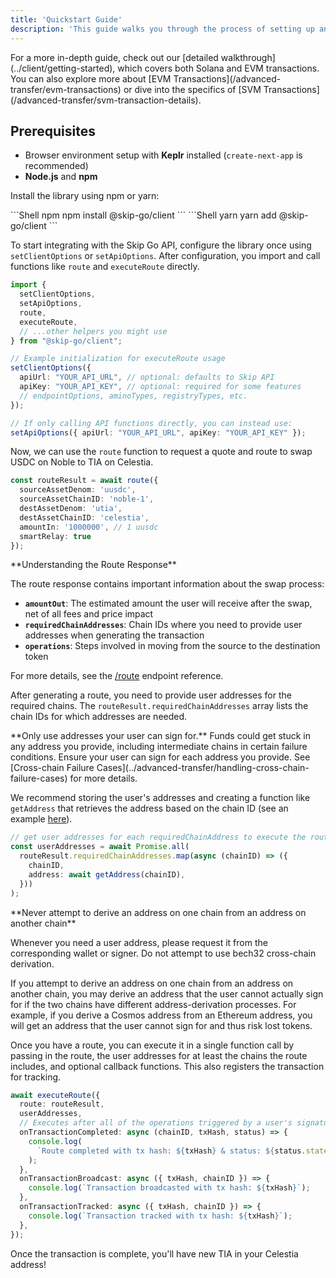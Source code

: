 ```yaml
---
title: 'Quickstart Guide'
description: 'This guide walks you through the process of setting up and using the Skip Go Client to perform a cross-chain from USDC on Noble to TIA on Celestia.'
---
```


<Info>
  For a more in-depth guide, check out our [detailed walkthrough](../client/getting-started), which covers both Solana and EVM transactions. You can also explore more about [EVM Transactions](/advanced-transfer/evm-transactions) or dive into the specifics of [SVM Transactions](/advanced-transfer/svm-transaction-details).
</Info>

## Prerequisites

- Browser environment setup with **Keplr** installed (`create-next-app` is recommended) 
- **Node.js** and **npm** 


<Steps>
<Step title="Install Library">

Install the library using npm or yarn:

<CodeGroup>
```Shell npm
npm install @skip-go/client
```
```Shell yarn
yarn add @skip-go/client
```
</CodeGroup>


</Step> <Step title="Initialize Client">

To start integrating with the Skip Go API, configure the library once using `setClientOptions` or `setApiOptions`. After configuration, you import and call functions like `route` and `executeRoute` directly.


```ts
import {
  setClientOptions,
  setApiOptions,
  route,
  executeRoute,
  // ...other helpers you might use
} from "@skip-go/client";

// Example initialization for executeRoute usage
setClientOptions({
  apiUrl: "YOUR_API_URL", // optional: defaults to Skip API
  apiKey: "YOUR_API_KEY", // optional: required for some features
  // endpointOptions, aminoTypes, registryTypes, etc.
});

// If only calling API functions directly, you can instead use:
setApiOptions({ apiUrl: "YOUR_API_URL", apiKey: "YOUR_API_KEY" });
```
</Step>

<Step title="Get a Route">

Now, we can use the `route` function to request a quote and route to swap USDC on Noble to TIA on Celestia.

```ts
const routeResult = await route({
  sourceAssetDenom: 'uusdc',
  sourceAssetChainID: 'noble-1',
  destAssetDenom: 'utia',
  destAssetChainID: 'celestia',
  amountIn: '1000000', // 1 uusdc
  smartRelay: true
});
```

<Info>
 **Understanding the Route Response**

The route response contains important information about the swap process:

- **`amountOut`**: The estimated amount the user will receive after the swap, net of all fees and price impact
- **`requiredChainAddresses`**: Chain IDs where you need to provide user addresses when generating the transaction
- **`operations`**: Steps involved in moving from the source to the destination token

For more details, see the [/route](/api-reference/prod/fungible/post-v2fungibleroute) endpoint reference.

</Info>

</Step> <Step title="Get Required Addresses">

After generating a route, you need to provide user addresses for the required chains. The `routeResult.requiredChainAddresses` array lists the chain IDs for which addresses are needed.

 <Warning>
 **Only use addresses your user can sign for.**
 Funds could get stuck in any address you provide, including intermediate chains in certain failure conditions. Ensure your user can sign for each address you provide. 
See [Cross-chain Failure Cases](../advanced-transfer/handling-cross-chain-failure-cases) for more details.
</Warning>

We recommend storing the user's addresses and creating a function like `getAddress` that retrieves the address based on the chain ID (see an example [here](https://github.com/skip-mev/skip-go-example/blob/c55d9208bb46fbf1a4934000e7ec4196d8ccdca4/pages/index.tsx#L99)). 

```ts
// get user addresses for each requiredChainAddress to execute the route
const userAddresses = await Promise.all(
  routeResult.requiredChainAddresses.map(async (chainID) => ({
    chainID,
    address: await getAddress(chainID),
  }))
);
```

<Warning>
 **Never attempt to derive an address on one chain from an address on another chain**

Whenever you need a user address, please request it from the corresponding wallet or signer. Do not attempt to use bech32 cross-chain derivation.

If you attempt to derive an address on one chain from an address on another chain, you may derive an address that the user cannot actually sign for if the two chains have different address-derivation processes. For example, if you derive a Cosmos address from an Ethereum address, you will get an address that the user cannot sign for and thus risk lost tokens.

</Warning>

</Step> <Step title="Execute the Route">

Once you have a route, you can execute it in a single function call by passing in the route, the user addresses for at least the chains the route includes, and optional callback functions. This also registers the transaction for tracking.

```ts
await executeRoute({
  route: routeResult,
  userAddresses,
  // Executes after all of the operations triggered by a user's signature complete.
  onTransactionCompleted: async (chainID, txHash, status) => {
    console.log(
      `Route completed with tx hash: ${txHash} & status: ${status.state}`
    );
  },
  onTransactionBroadcast: async ({ txHash, chainID }) => {
    console.log(`Transaction broadcasted with tx hash: ${txHash}`);
  },
  onTransactionTracked: async ({ txHash, chainID }) => {
    console.log(`Transaction tracked with tx hash: ${txHash}`);
  },
});
```

Once the transaction is complete, you'll have new TIA in your Celestia address!


</Step> </Steps>